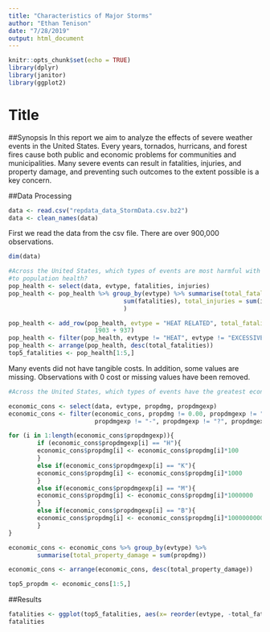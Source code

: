 ```yaml
---
title: "Characteristics of Major Storms"
author: "Ethan Tenison"
date: "7/28/2019"
output: html_document
---
```


```r
knitr::opts_chunk$set(echo = TRUE)
library(dplyr)
library(janitor)
library(ggplot2)
```

# Title 

##Synopsis 
In this report we aim to analyze the effects of severe weather events in the United States. Every years, tornados, hurricans, and forest fires cause both public and economic problems for communities and municipalities. Many severe events can result in fatalities, injuries, and property damage, and preventing such outcomes to the extent possible is a key concern.

##Data Processing 

```r
data <- read.csv("repdata_data_StormData.csv.bz2")
data <- clean_names(data)
```
First we read the data from the csv file. There are over 900,000 observations. 

```r
dim(data)
```


```R
#Across the United States, which types of events are most harmful with respect 
#to population health?
pop_health <- select(data, evtype, fatalities, injuries)
pop_health <- pop_health %>% group_by(evtype) %>% summarise(total_fatalities = 
                                sum(fatalities), total_injuries = sum(injuries)
                                )

pop_health <- add_row(pop_health, evtype = "HEAT RELATED", total_fatalities = 	
                        1903 + 937)
pop_health <- filter(pop_health, evtype != "HEAT", evtype != "EXCESSIVE HEAT")
pop_health <- arrange(pop_health, desc(total_fatalities))
top5_fatalities <- pop_health[1:5,]
```

Many events did not have tangible costs. In addition, some values are missing. Observations with 0 cost or missing values have been removed. 
```r
#Across the United States, which types of events have the greatest economic consequences?

economic_cons <- select(data, evtype, propdmg, propdmgexp)
economic_cons <- filter(economic_cons, propdmg != 0.00, propdmgexp != "", 
                        propdmgexp != "-", propdmgexp != "?", propdmgexp != "+")

for (i in 1:length(economic_cons$propdmgexp)){
        if (economic_cons$propdmgexp[i] == "H"){        
        economic_cons$propdmg[i] <- economic_cons$propdmg[i]*100               
        }
        else if(economic_cons$propdmgexp[i] == "K"){        
        economic_cons$propdmg[i] <- economic_cons$propdmg[i]*1000               
        }
        else if(economic_cons$propdmgexp[i] == "M"){        
        economic_cons$propdmg[i] <- economic_cons$propdmg[i]*1000000               
        } 
        else if(economic_cons$propdmgexp[i] == "B"){        
        economic_cons$propdmg[i] <- economic_cons$propdmg[i]*1000000000               
        } 
}


```


```r
economic_cons <- economic_cons %>% group_by(evtype) %>%  
        summarise(total_property_damage = sum(propdmg))

economic_cons <- arrange(economic_cons, desc(total_property_damage)) 

top5_propdm <- economic_cons[1:5,]
```

##Results 
```r
fatalities <- ggplot(top5_fatalities, aes(x= reorder(evtype, -total_fatalities), total_fatalities)) + geom_bar(stat = "identity", aes(fill = evtype)) + labs(title = "Top 5 Causes of Meteorlogical Fatalities in the United States", x = "Event", y = "Total Fatalities") + theme(legend.title = element_blank())
fatalities
```

